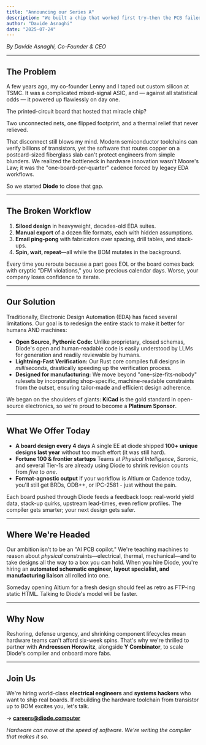```yaml
---
title: "Announcing our Series A"
description: "We built a chip that worked first try—then the PCB failed. Here's why we're rebuilding the entire PCB stack, now backed by a16z."
author: "Davide Asnaghi"
date: "2025-07-24"
---
```


*By Davide Asnaghi, Co-Founder & CEO*

---

## The Problem

A few years ago, my co-founder Lenny and I taped out custom silicon at TSMC. It was a complicated mixed-signal ASIC, and — against all statistical odds — it powered up flawlessly on day one.

The printed-circuit board that hosted that miracle chip?

Two unconnected nets, one flipped footprint, and a thermal relief that never relieved.

That disconnect still blows my mind. Modern semiconductor toolchains can verify billions of transistors, yet the software that routes copper on a postcard-sized fiberglass slab can't protect engineers from simple blunders. We realized the bottleneck in hardware innovation wasn't Moore's Law; it was the "one-board-per-quarter" cadence forced by legacy EDA workflows.

So we started **Diode** to close that gap.

---

## The Broken Workflow

1. **Siloed design** in heavyweight, decades-old EDA suites.  
2. **Manual export** of a dozen file formats, each with hidden assumptions.  
3. **Email ping-pong** with fabricators over spacing, drill tables, and stack-ups.  
4. **Spin, wait, repeat**—all while the BOM mutates in the background.

Every time you reroute because a part goes EOL or the board comes back with cryptic "DFM violations," you lose precious calendar days. Worse, your company loses confidence to iterate.

---

## Our Solution

Traditionally, Electronic Design Automation (EDA) has faced several limitations. Our goal is to redesign the entire stack to make it better for humans AND machines:

* **Open Source, Pythonic Code:** Unlike proprietary, closed schemas, Diode's open and human-readable code is easily understood by LLMs for generation and readily reviewable by humans.  
* **Lightning-Fast Verification:** Our Rust core compiles full designs in *milliseconds*, drastically speeding up the verification process.
* **Designed for manufacturing:** We move beyond "one-size-fits-nobody" rulesets by incorporating shop-specific, machine-readable constraints from the outset, ensuring tailor-made and efficient design adherence.

We began on the shoulders of giants: **KiCad** is the gold standard in open-source electronics, so we're proud to become a **Platinum Sponsor**.

---

## What We Offer Today

* **A board design every 4 days** A single EE at diode shipped **100+ unique designs last year** without too much effort (it was still hard).
* **Fortune 100 & frontier startups** Teams at *Physical Intelligence*, *Saronic*, and several Tier-1s are already using Diode to shrink revision counts from *five* to *one*.
* **Format-agnostic output** If your workflow is Altium or Cadence today, you'll still get BRDs, ODB++, or IPC-2581 - just without the pain.

Each board pushed through Diode feeds a feedback loop: real-world yield data, stack-up quirks, upstream lead-times, even reflow profiles. The compiler gets smarter; your next design gets safer.

---

## Where We're Headed

Our ambition isn't to be an "AI PCB copilot." We're teaching machines to reason about *physical* constraints—electrical, thermal, mechanical—and to take designs all the way to a box you can hold. When you hire Diode, you're hiring an **automated schematic engineer, layout specialist, and manufacturing liaison** all rolled into one.

Someday opening Altium for a fresh design should feel as retro as FTP-ing static HTML. Talking to Diode's model will be faster.

---

## Why Now

Reshoring, defense urgency, and shrinking component lifecycles mean hardware teams can't afford six-week spins. That's why we're thrilled to partner with **Andreessen Horowitz**, alongside **Y Combinator**, to scale Diode's compiler and onboard more fabs.

---

## Join Us

We're hiring world-class **electrical engineers** and **systems hackers** who want to ship real boards. If rebuilding the hardware toolchain from transistor up to BOM excites you, let's talk.

→  **careers@diode.computer**

*Hardware can move at the speed of software. We're writing the compiler that makes it so.*
